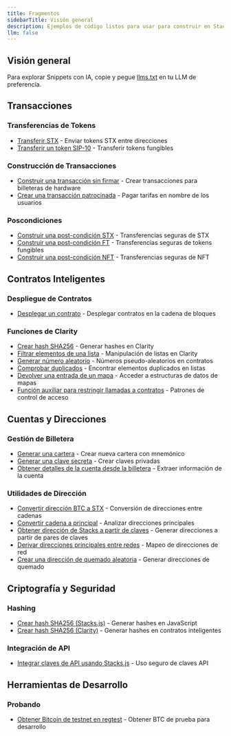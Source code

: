 ```yaml
---
title: Fragmentos
sidebarTitle: Visión general
description: Ejemplos de código listos para usar para construir en Stacks y Bitcoin
llm: false
---
```

## Visión general

Para explorar Snippets con IA, copie y pegue [llms.txt](/resources/snippets/llms.txt) en tu LLM de preferencia.

## Transacciones

### Transferencias de Tokens

* [Transferir STX](/resources/snippets/transfer-stx) - Enviar tokens STX entre direcciones
* [Transferir un token SIP-10](/resources/snippets/transfer-a-sip10-token) - Transferir tokens fungibles

### Construcción de Transacciones

* [Construir una transacción sin firmar](/resources/snippets/build-an-unsigned-tx) - Crear transacciones para billeteras de hardware
* [Crear una transacción patrocinada](/resources/snippets/create-a-sponsored-tx) - Pagar tarifas en nombre de los usuarios

### Poscondiciones

* [Construir una post-condición STX](/resources/snippets/build-a-stx-pc) - Transferencias seguras de STX
* [Construir una post-condición FT](/resources/snippets/build-an-ft-pc) - Transferencias seguras de tokens fungibles
* [Construir una post-condición NFT](/resources/snippets/build-an-nft-pc) - Transferencias seguras de NFT

## Contratos Inteligentes

### Despliegue de Contratos

* [Desplegar un contrato](/resources/snippets/deploy-a-contract) - Desplegar contratos en la cadena de bloques

### Funciones de Clarity

* [Crear hash SHA256](/resources/snippets/create-sha256-hash-clarity) - Generar hashes en Clarity
* [Filtrar elementos de una lista](/resources/snippets/filter-items-from-a-list) - Manipulación de listas en Clarity
* [Generar número aleatorio](/resources/snippets/generate-random-number) - Números pseudo-aleatorios en contratos
* [Comprobar duplicados](/resources/snippets/check-for-duplicates) - Encontrar elementos duplicados en listas
* [Devolver una entrada de un mapa](/resources/snippets/return-an-entry-from-a-map) - Acceder a estructuras de datos de mapas
* [Función auxiliar para restringir llamadas a contratos](/resources/snippets/helper-function-to-restrict-contract-calls) - Patrones de control de acceso

## Cuentas y Direcciones

### Gestión de Billetera

* [Generar una cartera](/resources/snippets/generate-a-wallet) - Crear nueva cartera con mnemónico
* [Generar una clave secreta](/resources/snippets/generate-a-secret-key) - Crear claves privadas
* [Obtener detalles de la cuenta desde la billetera](/resources/snippets/get-account-details-from-wallet) - Extraer información de la cuenta

### Utilidades de Dirección

* [Convertir dirección BTC a STX](/resources/snippets/convert-btc-to-stx-address) - Conversión de direcciones entre cadenas
* [Convertir cadena a principal](/resources/snippets/convert-string-to-principal) - Analizar direcciones principales
* [Obtener dirección de Stacks a partir de claves](/resources/snippets/derive-stacks-address-from-keys) - Generar direcciones a partir de pares de claves
* [Derivar direcciones principales entre redes](/resources/snippets/derive-principal-addresses-between-networks) - Mapeo de direcciones de red
* [Crear una dirección de quemado aleatoria](/resources/snippets/create-a-random-burn-address) - Generar direcciones de quemado

## Criptografía y Seguridad

### Hashing

* [Crear hash SHA256 (Stacks.js)](/resources/snippets/create-sha256-hash-stacks-js) - Generar hashes en JavaScript
* [Crear hash SHA256 (Clarity)](/resources/snippets/create-sha256-hash-clarity) - Generar hashes en contratos inteligentes

### Integración de API

* [Integrar claves de API usando Stacks.js](/resources/snippets/integrate-api-keys-using-stacksjs) - Uso seguro de claves API

## Herramientas de Desarrollo

### Probando

* [Obtener Bitcoin de testnet en regtest](/resources/snippets/fetch-testnet-bitcoin-on-regtest) - Obtener BTC de prueba para desarrollo
